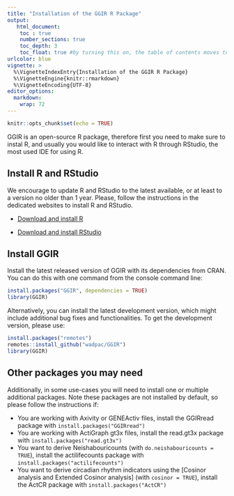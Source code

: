 ```yaml
---
title: "Installation of the GGIR R Package"
output:
   html_document:
    toc : true
    number_sections: true
    toc_depth: 3
    toc_float: true #by turning this on, the table of contents moves to the left of the page.
urlcolor: blue
vignette: >
  %\VignetteIndexEntry{Installation of the GGIR R Package}
  %\VignetteEngine{knitr::rmarkdown}
  %\VignetteEncoding{UTF-8}
editor_options:
  markdown:
    wrap: 72
---
```



```r
knitr::opts_chunk$set(echo = TRUE)
```

GGIR is an open-source R package, therefore first you need to make sure to instal R, and usually you would like to interact with R through RStudio, the most used IDE for using R.

## Install R and RStudio

We encourage to update R and RStudio to the latest available, or at least to a version no older than 1 year. Please, follow the instructions in the dedicated websites to install R and RStudio. 

- [Download and install R](https://cran.r-project.org/)

- [Download and install
RStudio](https://posit.co/products/open-source/rstudio/)

## Install GGIR

Install the latest released version of GGIR with its dependencies from CRAN. 
You can do this with one command from the console command line:

```R
install.packages("GGIR", dependencies = TRUE)
library(GGIR)
```

Alternatively, you can install the latest development version, which might include
additional bug fixes and functionalities. To get the development version, please use:

```R
install.packages("remotes")
remotes::install_github("wadpac/GGIR")
library(GGIR)
```

## Other packages you may need

Additionally, in some use-cases you will need to install one or multiple 
additional packages. Note these packages are not installed by default, so
please follow the instructions if:

-   You are working with Axivity or GENEActiv files, install
    the GGIRread package with `install.packages("GGIRread")`
-   You are working with ActiGraph gt3x files, install
    the read.gt3x package with `install.packages("read.gt3x")`
-   You want to derive Neishabouricounts (with `do.neishabouricounts = TRUE`),
    install the actilifecounts package with `install.packages("actilifecounts")`
-   You want to derive circadian rhythm indicators using the [Cosinor analysis and Extended Cosinor analysis] 
    (with `cosinor = TRUE`), install the ActCR package with `install.packages("ActCR")`

